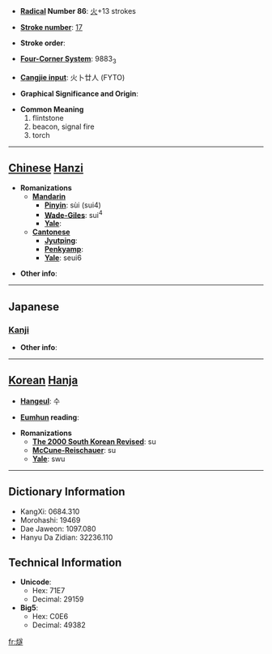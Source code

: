 * '''[[Wiktionary:Chinese radical index| Radical]] Number 86''': [[Wiktionary:Chinese radical index 火|火]]+13 strokes

* '''[[Wiktionary:Chinese total strokes index|Stroke number]]''': [[Wiktionary:Chinese total strokes index 17|17]]

* '''Stroke order''': 

* '''[[Wiktionary:Chinese four corner index|Four-Corner System]]''': 9883<sub>3</sub>

* '''[[Wiktionary:Chinese Cangjie index|Cangjie input]]''': 火卜廿人 (FYTO)

* '''Graphical Significance and Origin''': 

* '''Common Meaning'''
*#flintstone
*# beacon, signal fire
*# torch


----

== [[Chinese]] [[Hanzi]] ==

* '''Romanizations'''
** '''[[Mandarin]]'''
*** '''[[Pinyin]]''': sùi (sui4)
*** '''[[Wade-Giles]]''': sui<sup>4</sup>
*** '''[[Yale]]''': 
** '''[[Cantonese]]'''
*** '''[[Jyutping]]''':
*** '''[[Penkyamp]]''': 
*** '''[[Yale]]''': seui6

* '''Other info''': 

----

==Japanese==
===[[Kanji]]===
{{kanji|on readings=[[すい]] (sui)
|kun readings=[[ひうち]] (hiuchi), [[のろし]] (noroshi)
}}

* '''Other info''':  

----

== [[Korean]] [[Hanja]] ==

* '''[[Hangeul]]''': 수

* '''[[Eumhun]] reading''': 

* '''Romanizations'''
** '''[[The 2000 South Korean Revised Romanization|The 2000 South Korean Revised]]''': su
** '''[[McCune-Reischauer]]''': su
** '''[[Yale]]''': swu

----

== Dictionary Information ==

* KangXi: 0684.310
* Morohashi: 19469
* Dae Jaweon: 1097.080
* Hanyu Da Zidian: 32236.110

== Technical Information ==

* '''Unicode''':
** Hex: 71E7
** Decimal: 29159
* '''Big5''':
** Hex: C0E6
** Decimal: 49382

[[fr:燧]]
